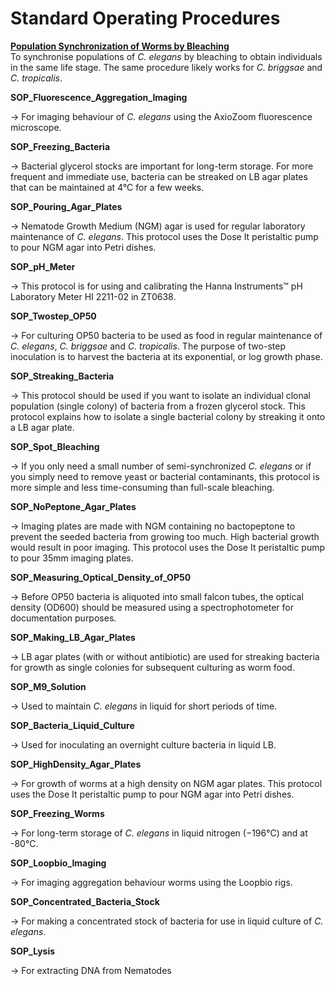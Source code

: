 # Standard Operating Procedures {#sops}



[**Population Synchronization of Worms by Bleaching**](documents/SOP_Bleaching_V2.qmd)
\
To synchronise populations of *C. elegans* by bleaching to obtain individuals in the same life stage. The same procedure likely works for *C. briggsae* and *C. tropicalis*.

**SOP_Fluorescence_Aggregation_Imaging**

-\> For imaging behaviour of *C. elegans* using the AxioZoom fluorescence microscope. 

**SOP_Freezing_Bacteria**

-\> Bacterial glycerol stocks are important for long-term storage. For more frequent and immediate use, bacteria can be streaked on LB agar plates that can be maintained at 4°C for a few weeks.

**SOP_Pouring_Agar_Plates**

-\> Nematode Growth Medium (NGM) agar is used for regular laboratory maintenance of *C. elegans*. This protocol uses the Dose It peristaltic pump to pour NGM agar into Petri dishes.

**SOP_pH_Meter**

-\> This protocol is for using and calibrating the Hanna Instruments™ pH Laboratory Meter HI 2211-02 in ZT0638.

**SOP_Twostep_OP50**

-\> For culturing OP50 bacteria to be used as food in regular maintenance of *C. elegans*, *C. briggsae* and *C. tropicalis*. The purpose of two-step inoculation is to harvest the bacteria at its exponential, or log growth phase.

**SOP_Streaking_Bacteria**

-\> This protocol should be used if you want to isolate an individual clonal population (single colony) of bacteria from a frozen glycerol stock. This protocol explains how to isolate a single bacterial colony by streaking it onto a LB agar plate.

**SOP_Spot_Bleaching**

-\> If you only need a small number of semi-synchronized *C. elegans* or if you simply need to remove yeast or bacterial contaminants, this protocol is more simple and less time-consuming than full-scale bleaching.

**SOP_NoPeptone_Agar_Plates**

-\> Imaging plates are made with NGM containing no bactopeptone to prevent the seeded bacteria from growing too much. High bacterial growth would result in poor imaging. This protocol uses the Dose It peristaltic pump to pour 35mm imaging plates.

**SOP_Measuring_Optical_Density_of_OP50**

-\> Before OP50 bacteria is aliquoted into small falcon tubes, the optical density (OD600) should be measured using a spectrophotometer for documentation purposes.

**SOP_Making_LB_Agar_Plates**

-\> LB agar plates (with or without antibiotic) are used for streaking bacteria for growth as single colonies for subsequent culturing as worm food.

**SOP_M9_Solution**

-\> Used to maintain *C. elegans* in liquid for short periods of time.

**SOP_Bacteria_Liquid_Culture**

-\> Used for inoculating an overnight culture bacteria in liquid LB.

**SOP_HighDensity_Agar_Plates**

-\> For growth of worms at a high density on NGM agar plates. This protocol uses the Dose It peristaltic pump to pour NGM agar into Petri dishes.

**SOP_Freezing_Worms**

-\> For long-term storage of *C. elegans* in liquid nitrogen (−196°C) and at -80°C.

**SOP_Loopbio_Imaging**

-\> For imaging aggregation behaviour worms using the Loopbio rigs.

**SOP_Concentrated_Bacteria_Stock**

-\> For making a concentrated stock of bacteria for use in liquid culture of *C. elegans*.

**SOP_Lysis**

-\> For extracting DNA from Nematodes
